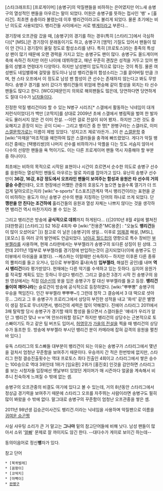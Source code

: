 [스타크래프트] [프로게이머] [송병구]의 악질팬들을 비하하는 은어였지만 어느새 송병구의 열성적인 팬들을 아우르는 말이 되었다.
어원은 송병구를 뜻하는 접사인 '뱅' + [훌리건]. 최초엔 송충이라 불렸는데 이후 뱅리건이라고도 불리게 되었다. 물론 초기에는 비난 의도로 사용되었다. 뱅리건들 사이에서는 서로 뱅[[게이]]라고 부른다...

경기장에 오프관람 갔을 때, [송병구]의 경기를 하는 경우(특히 [스타리그]에서 극심하다)[* [MSL]은 경기장이 문래동이기도 하고, 송병구가 [엠막] 기질도 있어서 팬들이 많이 안 간다.] 경기장이 울릴 정도로 함성소리를 낸다. 특히 [프로토스]라는 종족의 특성상 팬이 많기 때문에 오랜 경력을 가지고 있는 송병구도 팬이 많다. 송병구도 올드게이머 축에 속하긴 하지만 어린 나이에 데뷔하였고, 매년 꾸준히 괜찮은 성적을 거두고 있어 팬들의 성별과 연령대가 다양하다. 하지만 남성팬이 압도적으로 많다는 것이 특징. 물론 여성팬도 네임밸류에 걸맞을 정도이나 남성 뱅리건들의 함성소리는 그를 묻어버릴 만큼 크며, 현 스타 오프에서 이 정도로 남성 팬 함성이 큰 선수는 존재하지 않는다고 봐도 무방하다. 송병구 경기를 보러 갔다가 뱅리건들의 위엄에 편승해 같이 함성을 외치는 타 선수 팬들도 많다고 한다.
[WCG]때문인지 의외로 해외팬들도 많은데, 당연하다면 당연하게도 절대 다수가 [[남자]]들이다. 

진정한 악질 뱅리건이라 할 수 있는 N병구 시리즈[* 스갤에서 활동하는 닉네임이 대개 저런식이었다]가 백만 [코딱지]를 상대로 2009년 초에 스갤에서 병림픽을 벌여 한 발자국도 물러서지 않은 건 이미 전설. --이런 걸로 전설이 되어 봤자.. 하지만 그런 것도 중요해지고 훈장이 되는 곳이 디씨-- 그리고 뱅리건 중 한 명[* 완병구라는 스갤러로, 이미 [[스갤문학]]가로는 이름이 제법 있었다. '성지고즈 제로'라든가...]이 쓴 [[스갤문학]] 중 [wiki:"마재윤"마조작]을 예언하여 많은 스갤러들을 충격에 빠뜨렸었다. 게다가 악질 뱅리건 중에는 [택뱅리쌍]의 나머지 선수를 비하하거나 악플을 다는 짓도 서슴지 않아서 다수의 선량한 팬들을 욕 먹이기도. 이는 다른 프로게이머 팬들 역시 자중해야 할 부분 중 하나이다.

최초에는 비하의 목적으로 시작된 표현이나 시간이 흐르면서 순수한 의도로 송병구 선수를 응원하는 열성적인 팬들도 아우르는 말로 자리를 잡아가고 있다. 유난히 송병구 선수만이 '''36강, 16강, 8강 정도에서 오프라인 팬들이 보여주는 함성과 응원은 타 선수의 거의 결승 수준'''인데다, 오프 현장에선 어쨌든 관중의 호응도가 높으면 높을수록 열기가 더 뜨겁게 달아오르는지라 [wiki:"e-sports" E스포츠]관계자 역시 뱅리건이라는 표현을 굳이 비하하는 용도가 아닌 송병구 선수의 팬을 지칭하는 단어의 하나로 쓰게 되었다. 단 '''깽판을 안 친다는 조건하에''' 훌리건들의 응원과 열성 자체는 나쁘지 않다는 것을 생각하면 뱅리건 역시 마찬가지라 볼 수 있는 것.

그리고 뱅리건은 방송에 '''공식적으로 데뷔'''까지 하게된다...
{{|2010년 8월 4일에 펼쳐진 [대한항공] [스타리그] S2 16강 4회차 中
[wiki:"전용준"MC용준] : "오늘도 '''뱅리건'''들이 많이 오셨어요"
|}}
참고로 이 날은 [송병구]의 생일... 이후로 [[엄재경]] 해설, [MSL], [포모스] 등 여러 곳의 발언에도 언급되었다. [[남아공 월드컵]]의 영향으로 특수 장비인 [[부부젤라]]를 사용하며, 현재 스타판에서는 부부젤라가 송병구의 또다른 상징이 된 상태.
그런데 2011년 1월부로 부부젤라를 경기장에 반입하는것이 금지되었다(이에 송병구도 인터뷰에서 아쉬움을 표했다). --케스파는 이럴때만 신속하지-- 하지만 이후론 다른 종류의 뿔피리를 들고 오거나, 입으로 부부젤라 흉내(속칭 '''입부젤라''', 해설진 공인)를 내며 '''역시 뱅리건'''이라 평가받았다. 현재에는 다른 악기를 수색하고 있는 듯하다. 심지어 응원가를 작곡할 계획도 있는 듯하니 무섭다 뱅리건.
그리고 결승전 3경기 시작 전 송병구의 응원 영상에서는 직접 [[이순신]]의 옷을 입은 송병구가 칼 대신 부부젤라를 들고 등장. '''뱅리건들이여 깨어나라'''는 슬로건이 방송에 공식적으로 등장하였다. [wiki:"뿌뿌뽕" 송병구의 우승을 책임진다. 인간 부부젤라 뿌뿌뿌~!] 
그런데 정작 그 결승에서 3 대 떡으로 셧아웃... 그리고 그 후 송병구가 프로리그에서 상당히 부진한 성적을 내고 '화석' 같은 별명이 생길 정도로 무너지면서, 뱅리건의 세력은 많이 약해졌다. 진에어 스타리그 2011에서 3패 탈락할 당시 송병구가 경기할 때의 함성을 들으면서 스갤러들은 '얘네가 우리가 알던 그 뱅리건 맞냐 ㅠㅠ'며 안쓰러워할 정도[* 하지만 뱅리건의 상당수는 근본적으로 토스빠이기도 하고 같은 팀 버프도 입어서, [[허영무]]가 [[가을의 전설]]을 찍을 때 뱅리건의 상당수가 동조한 듯. 방송에 부부젤라 부시던 뱅리건 분이 카메라에 잡혀 감격의 응원을 펼친 바 있다.]

유독 스타리그의 토스빠들 대부분이 뱅리건이 되는 이유는 송병구가 스타리그에서 몇년을 걸처서 엄청난 꾸준함을 보여주기 때문이다. 우승까지 간 적은 한번밖에 없지만, 스타리그 한정 결승진출횟수는 역대 프로토스 최다 진출인 4회이고 스타리그에서 쌓은 승수는 100승으로 역대 3위인데 1위가 [임요환] 2위가 [홍진호] 인것을 감안하면 스타리그를 보는 시청자들 입장에선 옛날부터 있었던 게이머가 매 시즌마다 얼굴을 계속해서 비추니 친숙하게 느껴질 수 밖에 없는 셈.

송병구의 오프관중의 비결도 여기에 있다고 볼 수 있는데, 거의 8년동안 스타리그에서 정상급 경기력을 보여주기 때문에 스타리그 오프를 자주뛰는 사람이라면 송병구도 필히 많이 봐왔을 수 밖에 없다. 말그대로 송병구의 꾸준함이 엄청난 오프관중을 쌓은 셈.

2011년 98년생 김승곤이사건도 뱅리건.이라는 닉네임을 사용하며 악질팬으로 이름을 [http://img1.dcinside.com/viewimage.php?id=starcraft_new&no=29bcc427b78677a16fb3dab004c86b6fb5a2b0f8bff931087b3710dc9510f94e33fa37bc12fb971d11a1fdaeeb82a15f3f98a74067115de507e44345f8a711dd69ed983fe08b19ddba364a4c83fdac10481b&f_no=39b8dd36dad63baf60acdfb11387716d2f63b66e7dae 귀여운 승곤찡]

사실 샤우팅 소리가 큰 거 말고는 '''그나마''' 밑의 참고단어들에 비해 낫다. 남성 팬들이 많아서 소위 '[[얼빠]]' 문제로 잘 까이지도 않긴 한다. --대다수가 게이로 보이긴 하는데--

동의이음어로 정신'''뱅'''자가 있다.

참고 단어
 * [북퀴벌레]
 * [꼼팡이]
 * [코딱지]
 * [마빡이]
 * [[완병구]]
